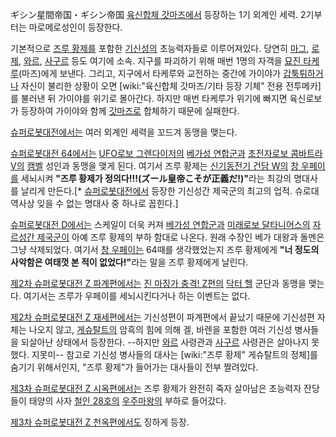ギシン星間帝国・ギシン帝国
[[육신합체 갓마즈]]에서 등장하는 1기 외계인 세력. 2기부터는 마로메로성인이 등장한다. 

기본적으로 [[즈루 황제]]를 포함한 [[기신]]성의 초능력자들로 이루어져있다. 당연히 [[마그]], [[로제]], [[와르]], [[사구르]] 등도 여기에 소속. 지구를 파괴하기 위해 매번 1명의 자객을 [[묘진 타케루]](마즈)에게 보낸다. 그리고, 지구에서 타케루와 교전하는 중간에 가이야가 [[갑툭튀]]하거나 자신이 불리한 상황이 오면 [wiki:"육신합체 갓마즈/기타 등장 기체" 전용 전투메카]를 불러낸 뒤 가이야를 위기로 몰아간다. 하지만 매번 타케루가 위기에 빠지면 육신로보가 등장하여 가이야와 함께 [[갓마즈]]로 합체하기 때문에 실패한다. 


[[슈퍼로봇대전]]에서는 여러 외계인 세력을 꼬드겨 동맹을 맺는다. 

[[슈퍼로봇대전 64]]에서는 [[UFO로보 그렌다이저]]의 [[베가성 연합군]]과 [[초전자로보 콤바트라V]]의 [[캠벨]] 성인과 동맹을 맺게 된다. 여기서 즈루 황제는 [[신기동전기 건담 W]]의 [[창 우페이]]를 세뇌시켜 '''"즈루 황제가 정의다!!!(ズール皇帝こそが正義だ!)"'''라는 최강의 명대사를 날리게 만든다.[* [[슈퍼로봇대전]]에서 등장한 기신성간 제국군의 최고의 업적. 슈로대 역사상 잊을 수 없는 명대사 중 하나로 꼽힌다.]

[[슈퍼로봇대전 D]]에서는 스케일이 더욱 커져 [[베가성 연합군]]과 [[미래로보 달타니어스]]의 [[자르성간 제국군]]이 아예 즈루 황제의 부하 함대로 나온다. 원래 수장인 베가 대왕과 돌멘은 그냥 삭제되었다. 여기서 [[창 우페이]]는 64때를 생각했었는지 즈루 황제에게 '''"너 정도의 사악함은 여태껏 본 적이 없었다!"'''라는 말을 즈루 황제에게 날린다. 

[[제2차 슈퍼로봇대전 Z 파계편]]에서는 [[진 마징가 충격! Z편]]의 [[닥터 헬]] 군단과 동맹을 맺는다. 여기서는 즈루가 우페이를 세뇌시킨다거나 하는 이벤트는 없다.

[[제2차 슈퍼로봇대전 Z 재세편]]에서는 기신성편이 파계편에서 끝났기 때문에 기신성편 자체는 나오지 않고, [[게슈탈트]]의 암흑의 힘에 의해 겔, 바렌을 포함한 여러 기신성 병사들을 되살아난 상태에서 등장한다. --하지만 [[와르]] 사령관과 [[사구르]] 사령관은 살아나지 못했다. 지못미-- 참고로 기신성 병사들의 대사는 [wiki:"즈루 황제" 게슈탈트의 정체]를 숨기기 위해서인지, "즈루 황제"가 들어가는 대사들이 전부 짤려있다.

[[제3차 슈퍼로봇대전 Z 시옥편]]에서는 즈루 황제가 완전히 죽자 살아남은 초능력자 잔당들이 태양의 사자 [[철인 28호]]의 [[우주마왕]]의 부하로 들어갔다.

[[제3차 슈퍼로봇대전 Z 천옥편]]에서도 징하게 등장.

